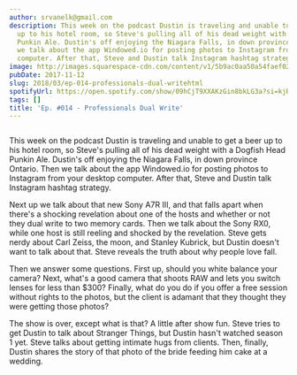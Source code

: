 ```yaml
---
author: srvanelk@gmail.com
description: This week on the podcast Dustin is traveling and unable to get a beer
  up to his hotel room, so Steve's pulling all of his dead weight with a Dogfish Head
  Punkin Ale. Dustin's off enjoying the Niagara Falls, in down province Ontario. Then
  we talk about the app Windowed.io for posting photos to Instagram from your desktop
  computer. After that, Steve and Dustin talk Instagram hashtag strategy.
image: http://images.squarespace-cdn.com/content/v1/5b9ac0aa50a54faef024c950/1547782343933-L9ERO3OBATCL10ZE857K/image-asset.jpeg/img.jpg/weddingphotohangover/embed/episodes/Ep--014---Professionals-Dual-Write-e1riho
pubDate: 2017-11-12
slug: 2018/03/ep-014-professionals-dual-writehtml
spotifyUrl: https://open.spotify.com/show/09hCjT9XXAKzGin8bkLG3a?si=kjRZvQ1JTb6Ov3HVzSSlWA
tags: []
title: 'Ep. #014 - Professionals Dual Write'
---
```


<figure>
  <img src="http://images.squarespace-cdn.com/content/v1/5b9ac0aa50a54faef024c950/1547782343933-L9ERO3OBATCL10ZE857K/image-asset.jpeg/img.jpg/weddingphotohangover/embed/episodes/Ep--014---Professionals-Dual-Write-e1riho" alt="" />
</figure>

This week on the podcast Dustin is traveling and unable to get a beer up to his hotel room, so Steve's pulling all of his dead weight with a Dogfish Head Punkin Ale. Dustin's off enjoying the Niagara Falls, in down province Ontario. Then we talk about the app Windowed.io for posting photos to Instagram from your desktop computer. After that, Steve and Dustin talk Instagram hashtag strategy.

Next up we talk about that new Sony A7R III, and that falls apart when there's a shocking revelation about one of the hosts and whether or not they dual write to two memory cards. Then we talk about the Sony RX0, while one host is still reeling and shocked by the revelation. Steve gets nerdy about Carl Zeiss, the moon, and Stanley Kubrick, but Dustin doesn't want to talk about that. Steve reveals the truth about why people love fall.

Then we answer some questions. First up, should you white balance your camera? Next, what's a good camera that shoots RAW and lets you switch lenses for less than $300? Finally, what do you do if you offer a free session without rights to the photos, but the client is adamant that they thought they were getting those photos?

The show is over, except what is that? A little after show fun. Steve tries to get Dustin to talk about Stranger Things, but Dustin hasn't watched season 1 yet. Steve talks about getting intimate hugs from clients. Then, finally, Dustin shares the story of that photo of the bride feeding him cake at a wedding.